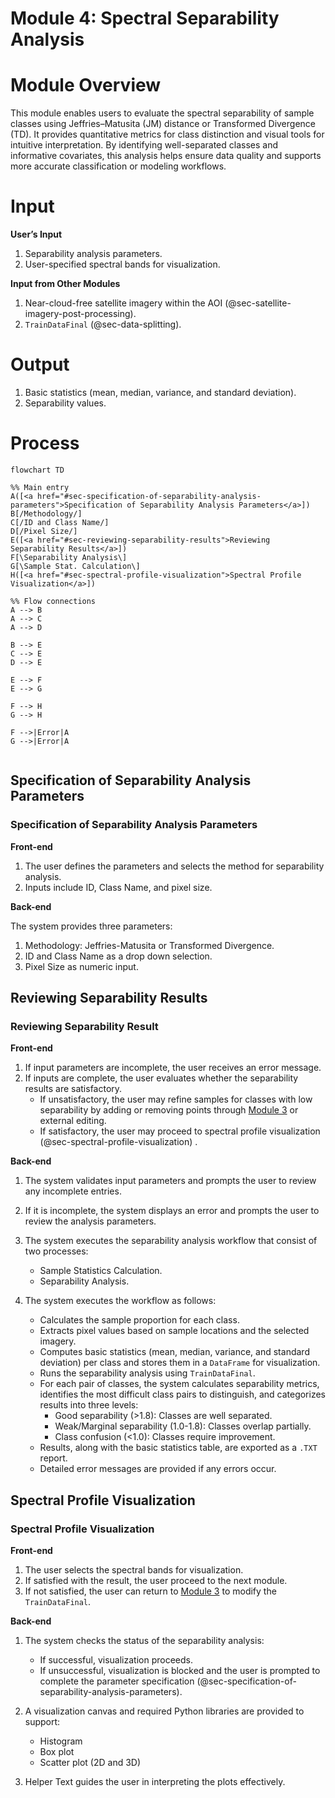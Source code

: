 # Module 4: Spectral Separability Analysis {#sec-module-4}

# Module Overview {.unnumbered}

This module enables users to evaluate the spectral separability of sample classes using Jeffries–Matusita (JM) distance or Transformed Divergence (TD). It provides quantitative metrics for class distinction and visual tools for intuitive interpretation. By identifying well-separated classes and informative covariates, this analysis helps ensure data quality and supports more accurate classification or modeling workflows.

# Input {.unnumbered}

**User's Input**

1.  Separability analysis parameters.
2.  User-specified spectral bands for visualization.

**Input from Other Modules**

1.  Near-cloud-free satellite imagery within the AOI (@sec-satellite-imagery-post-processing).
2.  `TrainDataFinal` (@sec-data-splitting).

# Output {.unnumbered}

1.  Basic statistics (mean, median, variance, and standard deviation).
2.  Separability values.

# Process {.unnumbered}

```mermaid
flowchart TD

%% Main entry
A([<a href="#sec-specification-of-separability-analysis-parameters">Specification of Separability Analysis Parameters</a>])
B[/Methodology/]
C[/ID and Class Name/]
D[/Pixel Size/]
E([<a href="#sec-reviewing-separability-results">Reviewing Separability Results</a>])
F[\Separability Analysis\]
G[\Sample Stat. Calculation\]
H([<a href="#sec-spectral-profile-visualization">Spectral Profile Visualization</a>])

%% Flow connections
A --> B
A --> C
A --> D

B --> E
C --> E
D --> E

E --> F
E --> G

F --> H
G --> H

F -->|Error|A
G -->|Error|A


```

## Specification of Separability Analysis Parameters {#sec-specification-of-separability-analysis-parameters}

### Specification of Separability Analysis Parameters

**Front-end**

1.  The user defines the parameters and selects the method for separability analysis.
2.  Inputs include ID, Class Name, and pixel size.

**Back-end**

The system provides three parameters:

1.  Methodology: Jeffries-Matusita or Transformed Divergence.
2.  ID and Class Name as a drop down selection.
3.  Pixel Size as numeric input.

## Reviewing Separability Results {#sec-reviewing-separability-results}

### Reviewing Separability Result {#sec-selection-of-lulc-classification-model}

**Front-end**

1.  If input parameters are incomplete, the user receives an error message.
2.  If inputs are complete, the user evaluates whether the separability results are satisfactory.
    -   If unsatisfactory, the user may refine samples for classes with low separability by adding or removing points through [Module 3](@sec-module3) or external editing.
    -   If satisfactory, the user may proceed to spectral profile visualization (@sec-spectral-profile-visualization) .

**Back-end**

1.  The system validates input parameters and prompts the user to review any incomplete entries.

2.  If it is incomplete, the system displays an error and prompts the user to review the analysis parameters.

3.  The system executes the separability analysis workflow that consist of two processes:

    -   Sample Statistics Calculation.
    -   Separability Analysis.

4.  The system executes the workflow as follows:

    -   Calculates the sample proportion for each class.
    -   Extracts pixel values based on sample locations and the selected imagery.
    -   Computes basic statistics (mean, median, variance, and standard deviation) per class and stores them in a `DataFrame` for visualization.
    -   Runs the separability analysis using `TrainDataFinal`.
    -   For each pair of classes, the system calculates separability metrics, identifies the most difficult class pairs to distinguish, and categorizes results into three levels:
        -   Good separability (\>1.8): Classes are well separated.
        -   Weak/Marginal separability (1.0-1.8): Classes overlap partially.
        -   Class confusion (\<1.0): Classes require improvement.
    -   Results, along with the basic statistics table, are exported as a `.TXT` report.
    -   Detailed error messages are provided if any errors occur.

## Spectral Profile Visualization {#sec-spectral-profile-visualization}

### Spectral Profile Visualization {#sec-spectra-signature-visualization}

**Front-end**

1.  The user selects the spectral bands for visualization.
2.  If satisfied with the result, the user proceed to the next module.
3.  If not satisfied, the user can return to [Module 3](@sec-module-3) to modify the `TrainDataFinal`.

**Back-end**

1.  The system checks the status of the separability analysis:

    -   If successful, visualization proceeds.
    -   If unsuccessful, visualization is blocked and the user is prompted to complete the parameter specification (@sec-specification-of-separability-analysis-parameters).

2.  A visualization canvas and required Python libraries are provided to support:

    -   Histogram
    -   Box plot
    -   Scatter plot (2D and 3D)

3.  Helper Text guides the user in interpreting the plots effectively.
